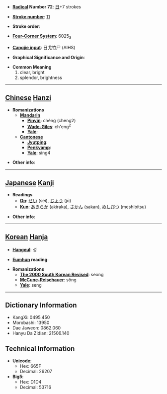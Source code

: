 * '''[[Wiktionary:Chinese radical index| Radical]] Number 72''': [[Wiktionary:Chinese radical index 日|日]]+7 strokes

* '''[[Wiktionary:Chinese total strokes index|Stroke number]]''': [[Wiktionary:Chinese total strokes index 11|11]]

* '''Stroke order''': 

* '''[[Wiktionary:Chinese four corner index|Four-Corner System]]''': 6025<sub>3</sub>

* '''[[Wiktionary:Chinese Cangjie index|Cangjie input]]''': 日戈竹尸 (AIHS)

* '''Graphical Significance and Origin''': 

* '''Common Meaning'''
*#clear, bright
*# splendor, brightness


----

== [[Chinese]] [[Hanzi]] ==

* '''Romanizations'''
** '''[[Mandarin]]'''
*** '''[[Pinyin]]''': chéng (cheng2)
*** '''[[Wade-Giles]]''': ch'eng<sup>2</sup>
*** '''[[Yale]]''': 
** '''[[Cantonese]]'''
*** '''[[Jyutping]]''':
*** '''[[Penkyamp]]''': 
*** '''[[Yale]]''': sing4

* '''Other info''': 

----

== [[Japanese]] [[Kanji]] ==

* '''Readings'''
** '''[[On]]''': [[せい]] (sei), [[じょう]] (jō)
** '''[[Kun]]''': [[あきらか]] (akiraka), [[さかん]] (sakan), [[めしびつ]] (meshibitsu)

* '''Other info''':  

----

== [[Korean]] [[Hanja]] ==

* '''[[Hangeul]]''': 성

* '''[[Eumhun]] reading''': 

* '''Romanizations'''
** '''[[The 2000 South Korean Revised Romanization|The 2000 South Korean Revised]]''': seong
** '''[[McCune-Reischauer]]''': sŏng
** '''[[Yale]]''': seng

----

== Dictionary Information ==

* KangXi: 0495.450
* Morobashi: 13950
* Dae Jaweon: 0862.060
* Hanyu Da Zidian: 21506.140

== Technical Information ==

* '''Unicode''':
** Hex: 665F
** Decimal: 26207
* '''Big5''':
** Hex: D1D4
** Decimal: 53716